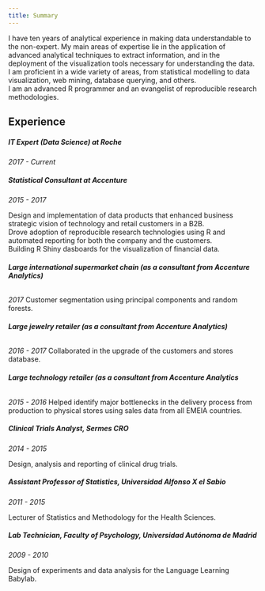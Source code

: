 ```yaml
---
title: Summary
---
```


I have ten years of analytical experience in making data understandable to the non-expert. My main areas of expertise lie in the application of advanced analytical techniques to extract information, and in the deployment of the visualization tools necessary for understanding the data.   
I am proficient in a wide variety of areas, from statistical modelling to data visualization, web mining, database querying, and others.    
I am an advanced R programmer and an evangelist of reproducible research methodologies.    

## Experience

##### **IT Expert (Data Science) at Roche**  
_2017 - Current_ 

##### **Statistical Consultant at Accenture**
_2015 - 2017_

Design and implementation of data products that enhanced business strategic vision of technology and retail customers in a B2B.   
Drove adoption of reproducible research technologies using R and automated reporting for both the company and the customers.   
Building R Shiny dasboards for the visualization of financial data. 

###### **Large international supermarket chain (as a consultant from Accenture Analytics)**
_2017_
Customer segmentation using principal components and random forests. 

###### **Large jewelry retailer  (as a consultant from Accenture Analytics)**
_2016 - 2017_
Collaborated in the upgrade of the customers and stores database. 

###### **Large technology retailer (as a consultant from Accenture Analytics**
_2015 - 2016_
Helped identify major bottlenecks in the delivery process from production to physical stores using sales data from all EMEIA countries. 

##### **Clinical Trials Analyst, Sermes CRO **
_2014 - 2015_

Design, analysis and reporting of clinical drug trials. 

##### **Assistant Professor of Statistics, Universidad Alfonso X el Sabio** 
_2011 - 2015_

Lecturer of Statistics and Methodology for the Health Sciences.

##### **Lab Technician, Faculty of Psychology, Universidad Autónoma de Madrid **
_2009 - 2010_

Design of experiments and data analysis for the Language Learning Babylab. 

